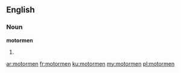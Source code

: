 ==English==
===Noun===
'''motormen'''

#{{plural of|motorman}}

[[ar:motormen]]
[[fr:motormen]]
[[ku:motormen]]
[[my:motormen]]
[[pl:motormen]]